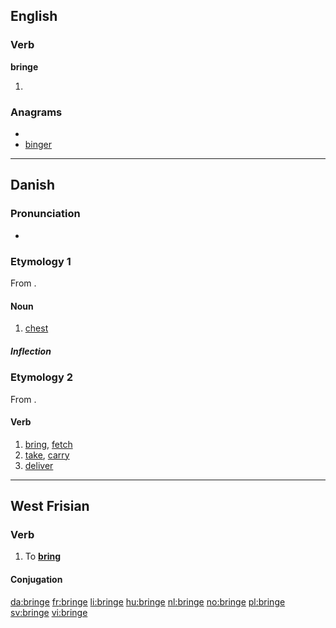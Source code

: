 ==English==

===Verb===
'''bringe'''

# {{obsolete spelling of|bring}}

===Anagrams===
* {{alphagram|beginr}}
* [[binger#English|binger]]


----

==Danish==

===Pronunciation===
* {{IPA|/brengə/|[ˈb̥ʁæŋə]|lang=da}}

===Etymology 1===
From {{etyl|non|da}} {{term|bringa|lang=non}}.

====Noun====
{{da-noun|n|r}}

# [[chest]]

=====Inflection=====
{{da-noun-infl|n|r}}

===Etymology 2===
From {{etyl|gml|da}} {{term|bringen|lang=gml}}.

====Verb====
{{da-verb|bring|bringe|bringer|bragte|er/har|bragt}}

# [[bring]], [[fetch]]
# [[take]], [[carry]]
# [[deliver]]

----

==West Frisian==

===Verb===
{{infl|fy|verb}}

# To '''[[bring]]'''

====Conjugation====
{{fy-conj|bring|bringst|bringt|bringe|brocht|brochtest|brocht|brochten|bringende|bring|hawwe|brocht}}

[[da:bringe]]
[[fr:bringe]]
[[li:bringe]]
[[hu:bringe]]
[[nl:bringe]]
[[no:bringe]]
[[pl:bringe]]
[[sv:bringe]]
[[vi:bringe]]